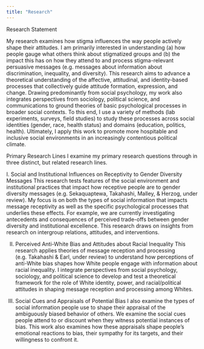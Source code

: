```yaml
---
title: "Research"
---
```


Research Statement 

My research examines how stigma influences the way people actively shape their attitudes. I am primarily interested in understanding (a) how people gauge what others think about stigmatized groups and (b) the impact this has on how they attend to and process stigma-relevant persuasive messages (e.g. messages about information about discrimination, inequality, and diversity). This research aims to advance a theoretical understanding of the affective, attitudinal, and identity-based processes that collectively guide attitude formation, expression, and change. Drawing predominantly from social psychology, my work also integrates perspectives from sociology, political science, and communications to ground theories of basic psychological processes in broader social contexts. To this end, I use a variety of methods (lab experiments, surveys, field studies) to study these processes across social identities (gender, race, health status) and domains (education, politics, health). Ultimately, I apply this work to promote more hospitable and inclusive social environments in an increasingly contentious political climate. 

Primary Research Lines
I examine my primary research questions through in three distinct, but related research lines. 

I. Social and Institutional Influences on Receptivity to Gender Diversity Messages
This research tests features of the social environment and institutional practices that impact how receptive people are to gender diversity messages (e.g. Sekaquaptewa, Takahashi, Malley, & Herzog, under review). My focus is on both the types of social information that impacts message receptivity as well as the specific psychological processes that underlies these effects. For example, we are currently investigating antecedents and consequences of perceived trade-offs between gender diversity and institutional excellence. This research draws on insights from research on intergroup relations, attitudes, and interventions. 

II. Perceived Anti-White Bias and Attitudes about Racial Inequality
This research applies theories of message reception and processing (e.g. Takahashi & Earl, under review) to understand how perceptions of anti-White bias shapes how White people engage with information about racial inequality. I integrate perspectives from social psychology, sociology, and political science to develop and test a theoretical framework for the role of White identity, power, and racial/political attitudes in shaping message reception and processing among Whites.

III. Social Cues and Appraisals of Potential Bias
I also examine the types of social information people use to shape their appraisal of the ambiguously biased behavior of others. We examine the social cues people attend to or discount when they witness potential instances of bias. This work also examines how these appraisals shape people’s emotional reactions to bias, their sympathy for its targets, and their willingness to confront it. 
